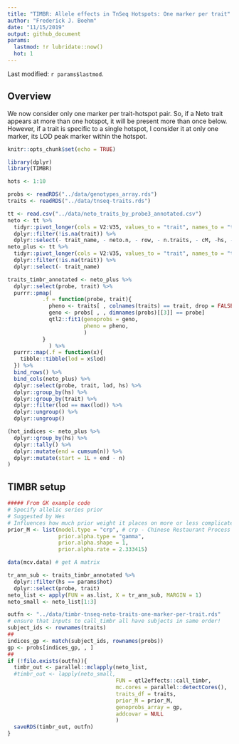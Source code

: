```yaml
---
title: "TIMBR: Allele effects in TnSeq Hotspots: One marker per trait"
author: "Frederick J. Boehm"
date: "11/15/2019"
output: github_document
params:
  lastmod: !r lubridate::now()
  hot: 1
---
```


Last modified: `r params$lastmod`.


## Overview

We now consider only one marker per trait-hotspot pair. So, if a Neto trait appears at more than one hotspot, it will be present more than once below. However, if a trait is specific to a single hotspot, I consider it at only one marker, its LOD peak marker within the hotspot.



```r
knitr::opts_chunk$set(echo = TRUE)
```

```r
library(dplyr)
library(TIMBR)
```

```r
hots <- 1:10
```


```r
probs <- readRDS("../data/genotypes_array.rds")
traits <- readRDS("../data/tnseq-traits.rds")
```

```r
tt <- read.csv("../data/neto_traits_by_probe3_annotated.csv")
neto <- tt %>%
  tidyr::pivot_longer(cols = V2:V35, values_to = "trait", names_to = "trait_name") %>%
  dplyr::filter(!is.na(trait)) %>%
  dplyr::select(- trait_name, - neto.n, - row, - n.traits, - cM, -hs, - chr)
neto_plus <- tt %>%
  tidyr::pivot_longer(cols = V2:V35, values_to = "trait", names_to = "trait_name") %>%
  dplyr::filter(!is.na(trait)) %>%
  dplyr::select(- trait_name)

traits_timbr_annotated <- neto_plus %>%
  dplyr::select(probe, trait) %>%
  purrr::pmap( 
           .f = function(probe, trait){
             pheno <- traits[ , colnames(traits) == trait, drop = FALSE]
             geno <- probs[ , , dimnames(probs)[[3]] == probe]
             qtl2::fit1(genoprobs = geno, 
                        pheno = pheno, 
                        )
           }
             ) %>%
  purrr::map(.f = function(x){
    tibble::tibble(lod = x$lod)
  }) %>%
  bind_rows() %>%
  bind_cols(neto_plus) %>%
  dplyr::select(probe, trait, lod, hs) %>%
  dplyr::group_by(hs) %>%
  dplyr::group_by(trait) %>%
  dplyr::filter(lod == max(lod)) %>%
  dplyr::ungroup() %>%
  dplyr::ungroup()
```

```r
(hot_indices <- neto_plus %>%
  dplyr::group_by(hs) %>%
  dplyr::tally() %>%
  dplyr::mutate(end = cumsum(n)) %>%
  dplyr::mutate(start = 1L + end - n)
)
```

## TIMBR setup

```r
##### From GK example code
# Specify allelic series prior
# Suggested by Wes
# Influences how much prior weight it places on more or less complicated allelic series
prior_M <- list(model.type = "crp", # crp - Chinese Restaurant Process
                prior.alpha.type = "gamma",
                prior.alpha.shape = 1,
                prior.alpha.rate = 2.333415)
```


```r
data(mcv.data) # get A matrix
```

```r
tr_ann_sub <- traits_timbr_annotated %>%
  dplyr::filter(hs == params$hot)
  dplyr::select(probe, trait)
neto_list <- apply(FUN = as.list, X = tr_ann_sub, MARGIN = 1)
neto_small <- neto_list[1:3]
```


```r
outfn <- "../data/timbr-tnseq-neto-traits-one-marker-per-trait.rds"
# ensure that inputs to call_timbr all have subjects in same order!
subject_ids <- rownames(traits)
##
indices_gp <- match(subject_ids, rownames(probs))
gp <- probs[indices_gp, , ]
##
if (!file.exists(outfn)){
  timbr_out <- parallel::mclapply(neto_list, 
  #timbr_out <- lapply(neto_small, 
                                  FUN = qtl2effects::call_timbr, 
                                  mc.cores = parallel::detectCores(),
                                  traits_df = traits,
                                  prior_M = prior_M, 
                                  genoprobs_array = gp,
                                  addcovar = NULL
                                  )
  saveRDS(timbr_out, outfn)
}
```

